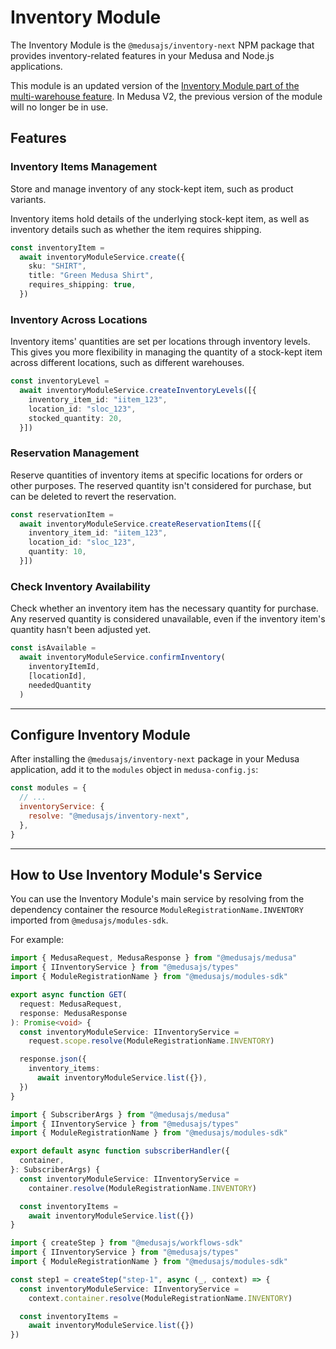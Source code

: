 
# Inventory Module

The Inventory Module is the `@medusajs/inventory-next` NPM package that provides inventory-related features in your Medusa and Node.js applications.

<Note>

This module is an updated version of the [Inventory Module part of the multi-warehouse feature](../../modules/multiwarehouse/inventory-module.md). In Medusa V2, the previous version of the module will no longer be in use.

</Note>

## Features

### Inventory Items Management

Store and manage inventory of any stock-kept item, such as product variants.

Inventory items hold details of the underlying stock-kept item, as well as inventory details such as whether the item requires shipping.

```ts
const inventoryItem =
  await inventoryModuleService.create({
    sku: "SHIRT",
    title: "Green Medusa Shirt",
    requires_shipping: true,
  })
```

### Inventory Across Locations

Inventory items' quantities are set per locations through inventory levels. This gives you more flexibility in managing the quantity of a stock-kept item across different locations, such as different warehouses.

```ts
const inventoryLevel =
  await inventoryModuleService.createInventoryLevels([{
    inventory_item_id: "iitem_123",
    location_id: "sloc_123",
    stocked_quantity: 20,
  }])
```

### Reservation Management

Reserve quantities of inventory items at specific locations for orders or other purposes. The reserved quantity isn't considered for purchase, but can be deleted to revert the reservation.

```ts
const reservationItem =
  await inventoryModuleService.createReservationItems([{
    inventory_item_id: "iitem_123",
    location_id: "sloc_123",
    quantity: 10,
  }])
```

### Check Inventory Availability

Check whether an inventory item has the necessary quantity for purchase. Any reserved quantity is considered unavailable, even if the inventory item's quantity hasn't been adjusted yet.

```ts
const isAvailable =
  await inventoryModuleService.confirmInventory(
    inventoryItemId,
    [locationId],
    neededQuantity
  )
```

---

## Configure Inventory Module

After installing the `@medusajs/inventory-next` package in your Medusa application, add it to the `modules` object in `medusa-config.js`:

```js
const modules = {
  // ...
  inventoryService: {
    resolve: "@medusajs/inventory-next",
  },
}
```

---

## How to Use Inventory Module's Service

You can use the Inventory Module's main service by resolving from the dependency container the resource `ModuleRegistrationName.INVENTORY` imported from `@medusajs/modules-sdk`.

For example:

<Tabs groupId="resource-type" isCodeTabs={true}>
  <TabItem label="API Route" value="api-route" attributes={{
    title: "src/api/store/custom/route.ts"
  }}>

  ```ts
  import { MedusaRequest, MedusaResponse } from "@medusajs/medusa"
  import { IInventoryService } from "@medusajs/types"
  import { ModuleRegistrationName } from "@medusajs/modules-sdk"

  export async function GET(
    request: MedusaRequest,
    response: MedusaResponse
  ): Promise<void> {
    const inventoryModuleService: IInventoryService =
      request.scope.resolve(ModuleRegistrationName.INVENTORY)

    response.json({
      inventory_items:
        await inventoryModuleService.list({}),
    })
  }
  ```

  </TabItem>
  <TabItem label="Subscriber" value="subscribers" attributes={{
    title: "src/subscribers/custom-handler.ts"
  }}>

  ```ts
  import { SubscriberArgs } from "@medusajs/medusa"
  import { IInventoryService } from "@medusajs/types"
  import { ModuleRegistrationName } from "@medusajs/modules-sdk"

  export default async function subscriberHandler({
    container,
  }: SubscriberArgs) {
    const inventoryModuleService: IInventoryService =
      container.resolve(ModuleRegistrationName.INVENTORY)

    const inventoryItems =
      await inventoryModuleService.list({})
  }
  ```

  </TabItem>
  <TabItem label="Workflow Step" value="workflow-step" attributes={{
    title: "src/workflows/hello-world/step1.ts"
  }}>

  ```ts
  import { createStep } from "@medusajs/workflows-sdk"
  import { IInventoryService } from "@medusajs/types"
  import { ModuleRegistrationName } from "@medusajs/modules-sdk"

  const step1 = createStep("step-1", async (_, context) => {
    const inventoryModuleService: IInventoryService =
      context.container.resolve(ModuleRegistrationName.INVENTORY)

    const inventoryItems =
      await inventoryModuleService.list({})
  })
  ```

  </TabItem>
</Tabs>
